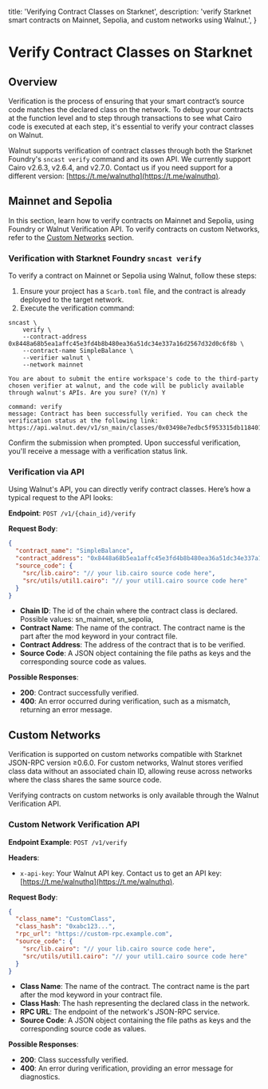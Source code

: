   title: 'Verifying Contract Classes on Starknet',
  description:
    'verify Starknet smart contracts on Mainnet, Sepolia, and custom networks using Walnut.',
}

# Verify Contract Classes on Starknet

## Overview

Verification is the process of ensuring that your smart contract’s source code matches the declared class on the network. To debug your contracts at the function level and to step through transactions to see what Cairo code is executed at each step, it's essential to verify your contract classes on Walnut.

Walnut supports verification of contract classes through both the Starknet Foundry's `sncast verify` command and its own API. We currently support Cairo v2.6.3, v2.6.4, and v2.7.0. Contact us if you need support for a different version: [https://t.me/walnuthq](https://t.me/walnuthq).

## Mainnet and Sepolia

In this section, learn how to verify contracts on Mainnet and Sepolia, using Foundry or Walnut Verification API. To verify contracts on custom Networks, refer to the [Custom Networks](#custom-networks) section.

### Verification with Starknet Foundry `sncast verify`

To verify a contract on Mainnet or Sepolia using Walnut, follow these steps:

1. Ensure your project has a `Scarb.toml` file, and the contract is already deployed to the target network.
2. Execute the verification command:


```shell {{ title: 'shell' }}
sncast \
    verify \
    --contract-address 0x8448a68b5ea1affc45e3fd4b8b480ea36a51dc34e337a16d2567d32d0c6f8b \
    --contract-name SimpleBalance \
    --verifier walnut \
    --network mainnet

You are about to submit the entire workspace's code to the third-party chosen verifier at walnut, and the code will be publicly available through walnut's APIs. Are you sure? (Y/n) Y

command: verify
message: Contract has been successfully verified. You can check the verification status at the following link: https://api.walnut.dev/v1/sn_main/classes/0x03498e7edbc5f953315db118401fe7ea1eef637f63c56b45bd54e35150929ca3
```

Confirm the submission when prompted. Upon successful verification, you'll receive a message with a verification status link.

### Verification via API

Using Walnut's API, you can directly verify contract classes. Here’s how a typical request to the API looks:

**Endpoint**: `POST /v1/{chain_id}/verify`

**Request Body**:

```json {{ title: 'json' }}
{
  "contract_name": "SimpleBalance",
  "contract_address": "0x8448a68b5ea1affc45e3fd4b8b480ea36a51dc34e337a16d2567d32d0c6f8b",
  "source_code": {
    "src/lib.cairo": "// your lib.cairo source code here",
    "src/utils/util1.cairo": "// your util1.cairo source code here"
  }
}
```
- **Chain ID**: The id of the chain where the contract class is declared. Possible values: sn\_mainnet, sn\_sepolia,
- **Contract Name**: The name of the contract. The contract name is the part after the mod keyword in your contract file.
- **Contract Address**: The address of the contract that is to be verified.
- **Source Code**: A JSON object containing the file paths as keys and the corresponding source code as values.

**Possible Responses**:
- **200**: Contract successfully verified.
- **400**: An error occurred during verification, such as a mismatch, returning an error message.

## Custom Networks

Verification is supported on custom networks compatible with Starknet JSON-RPC version ≥0.6.0. For custom networks, Walnut stores verified class data without an associated chain ID, allowing reuse across networks where the class shares the same source code.

Verifying contracts on custom networks is only available through the Walnut Verification API.

### Custom Network Verification API

**Endpoint Example**: `POST /v1/verify`

**Headers**:
- `x-api-key`: Your Walnut API key. Contact us to get an API key: [https://t.me/walnuthq](https://t.me/walnuthq).

**Request Body**:

```json {{ title: 'json' }}
{
  "class_name": "CustomClass",
  "class_hash": "0xabc123...",
  "rpc_url": "https://custom-rpc.example.com",
  "source_code": {
    "src/lib.cairo": "// your lib.cairo source code here",
    "src/utils/util1.cairo": "// your util1.cairo source code here"
  }
}
```

- **Class Name**: The name of the contract. The contract name is the part after the mod keyword in your contract file.
- **Class Hash**: The hash representing the declared class in the network.
- **RPC URL**: The endpoint of the network's JSON-RPC service.
- **Source Code**: A JSON object containing the file paths as keys and the corresponding source code as values.

**Possible Responses**:
- **200**: Class successfully verified.
- **400**: An error during verification, providing an error message for diagnostics.
